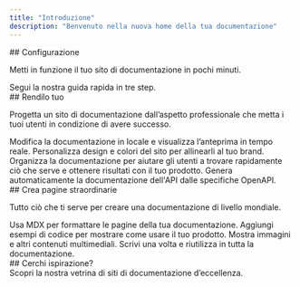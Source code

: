 ```yaml
---
title: "Introduzione"
description: "Benvenuto nella nuova home della tua documentazione"
---
```


<div id="setting-up">
  ## Configurazione
</div>

Metti in funzione il tuo sito di documentazione in pochi minuti.

<Card title="Start here" icon="rocket" href="/it/quickstart" horizontal>
  Segui la nostra guida rapida in tre step.
</Card>

<div id="make-it-yours">
  ## Rendilo tuo
</div>

Progetta un sito di documentazione dall’aspetto professionale che metta i tuoi utenti in condizione di avere successo.

<Columns cols={2}>
  <Card title="Edit locally" icon="pen-to-square" href="/it/development">
    Modifica la documentazione in locale e visualizza l’anteprima in tempo reale.
  </Card>

  <Card title="Customize your site" icon="palette" href="/it/essentials/settings">
    Personalizza design e colori del sito per allinearli al tuo brand.
  </Card>

  <Card title="Set up navigation" icon="map" href="/it/essentials/navigation">
    Organizza la documentazione per aiutare gli utenti a trovare rapidamente ciò che serve e ottenere risultati con il tuo prodotto.
  </Card>

  <Card title="API documentation" icon="terminal" href="/it/api-reference/introduction">
    Genera automaticamente la documentazione dell&#39;API dalle specifiche OpenAPI.
  </Card>
</Columns>

<div id="create-beautiful-pages">
  ## Crea pagine straordinarie
</div>

Tutto ciò che ti serve per creare una documentazione di livello mondiale.

<Columns cols={2}>
  <Card title="Scrivi con MDX" icon="pen-fancy" href="/it/essentials/markdown">
    Usa MDX per formattare le pagine della tua documentazione.
  </Card>

  <Card title="Esempi di codice" icon="code" href="/it/essentials/code">
    Aggiungi esempi di codice per mostrare come usare il tuo prodotto.
  </Card>

  <Card title="Immagini" icon="image" href="/it/essentials/images">
    Mostra immagini e altri contenuti multimediali.
  </Card>

  <Card title="Frammenti riutilizzabili" icon="recycle" href="/it/essentials/reusable-snippets">
    Scrivi una volta e riutilizza in tutta la documentazione.
  </Card>
</Columns>

<div id="need-inspiration">
  ## Cerchi ispirazione?
</div>

<Card title="See complete examples" icon="stars" href="https://mintlify.com/customers">
  Scopri la nostra vetrina di siti di documentazione d’eccellenza.
</Card>
